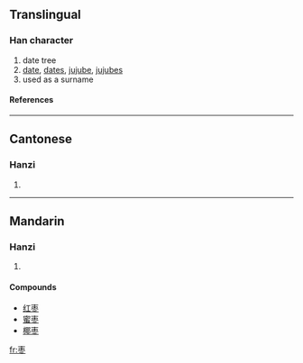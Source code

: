 {{see|棗}}

==Translingual==
===Han character===
{{Han char|rn=75|rad=木|as=04|sn=8|four=|canj=木月卜 (DBY)}}
# date tree
# [[date]], [[dates]], [[jujube]], [[jujubes]]
# used as a surname
====References====
{{Han ref|kx=0517.011|hdz=21165.060|uh=67A3|ud=26531}}

----
==Cantonese==
===Hanzi===
{{yue-hanzi|jyut=|y=jou2}}
# {{defn|Cantonese}}

----
==Mandarin==
===Hanzi===
{{cmn-hanzi|tra=棗|pin=[[zǎo]] (zao3)|wg=tsao<sup>3</sup>}}
# {{defn|Mandarin}}

====Compounds====
*[[红枣]]
*[[蜜枣]]<!--needs to be checked-->
*[[椰枣]]

[[fr:枣]]